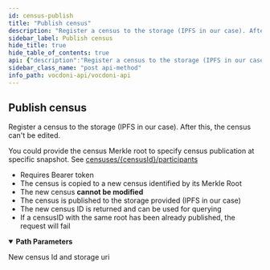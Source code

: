 ```yaml
---
id: census-publish
title: "Publish census"
description: "Register a census to the storage (IPFS in our case). After this, the census can't be edited."
sidebar_label: Publish census
hide_title: true
hide_table_of_contents: true
api: {"description":"Register a census to the storage (IPFS in our case). After this, the census can't be edited. \n\nYou could provide the census Merkle root to specify census publication at specific snapshot. \nSee [censuses/{censusId}/participants](census-add-participants)\n\n- Requires Bearer token\n- The census is copied to a new census identified by its Merkle Root\n- The new census **cannot be modified**\n- The census is published to the storage provided (IPFS in our case)\n- The new census ID is returned and can be used for querying\n- If a censusID with the same root has been already published, the request will fail","operationId":"censusPublish","security":[{"bearerAuth":[]}],"tags":["Censuses"],"parameters":[{"name":"censusId","in":"path","description":"Census id provided during census creation","required":true,"schema":{"type":"string","description":"Random 32 bytes hex string","example":"b547a9c83ad7d61b568cf10ebbb25338d680810fa219fa69477cfbd860b386c2"}}],"responses":{"200":{"description":"New census Id and storage uri","content":{"application/json":{"example":"{\n  \"censusID\": \"b4a875b03f6f993e9daf804f67a6fc183b7a4d9b6390abcb6d7f56ff14d394b6\",\n  \"uri\": \"ipfs://QmQDpDj2s3wNCaDyCkjUaxjPXS9LjmPnWcQoi3TanjRgU1\"\n}"}}}},"method":"post","path":"/censuses/{censusId}/publish","servers":[{"url":"https://api.vocdoni.io/v2/"}],"securitySchemes":{"bearerAuth":{"type":"http","scheme":"bearer"}},"info":{"version":"2.0.0","title":"Vocdoni API","license":{"name":"MIT"},"description":"**Goals and Objectives:** \nThe Vocdoni API is meant to be the entry point for external integrators to add voting capabilities to an existing  CRM, customer base and product experience. The API should act as a satellite that facilitates creating votes using  Vocdoni, without the hassle of learning a deep platform.\nThis API should allow to perform the basic primitives of the Vocdoni Protocol such as manage organizations, voting  processes and be able to vote, abstracting as much as possible the complexity and doing so, offering simple and  clear methods to perform such actions.\nLast but not least, the API should be modular and allow further expansion with other independent modules such as  payments, CSPs, SSI providers, CRM’s, etc. becoming a open voting block/”lego” for the Web2.0 & Web 3.0 world."},"postman":{"name":"Publish census","description":{"content":"Register a census to the storage (IPFS in our case). After this, the census can't be edited. \n\nYou could provide the census Merkle root to specify census publication at specific snapshot. \nSee [censuses/{censusId}/participants](census-add-participants)\n\n- Requires Bearer token\n- The census is copied to a new census identified by its Merkle Root\n- The new census **cannot be modified**\n- The census is published to the storage provided (IPFS in our case)\n- The new census ID is returned and can be used for querying\n- If a censusID with the same root has been already published, the request will fail","type":"text/plain"},"url":{"path":["censuses",":censusId","publish"],"host":["{{baseUrl}}"],"query":[],"variable":[{"disabled":false,"description":{"content":"(Required) Census id provided during census creation","type":"text/plain"},"type":"any","value":"","key":"censusId"}]},"header":[{"key":"Accept","value":"application/json"}],"method":"POST","auth":{"type":"bearer","bearer":[{"type":"any","value":"<Bearer Token>","key":"token"}]}}}
sidebar_class_name: "post api-method"
info_path: vocdoni-api/vocdoni-api
---
```



## Publish census



Register a census to the storage (IPFS in our case). After this, the census can't be edited. 

You could provide the census Merkle root to specify census publication at specific snapshot. 
See [censuses/{censusId}/participants](census-add-participants)

- Requires Bearer token
- The census is copied to a new census identified by its Merkle Root
- The new census **cannot be modified**
- The census is published to the storage provided (IPFS in our case)
- The new census ID is returned and can be used for querying
- If a censusID with the same root has been already published, the request will fail

<details style={{"marginBottom":"1rem"}} data-collapsed={false} open={true}><summary style={{}}><strong>Path Parameters</strong></summary><div><ul><ParamsItem className={"paramsItem"} param={{"name":"censusId","in":"path","description":"Census id provided during census creation","required":true,"schema":{"type":"string","description":"Random 32 bytes hex string","example":"b547a9c83ad7d61b568cf10ebbb25338d680810fa219fa69477cfbd860b386c2"}}}></ParamsItem></ul></div></details><div><ApiTabs><TabItem label={"200"} value={"200"}><div>

New census Id and storage uri

</div><div><MimeTabs schemaType={"response"}><TabItem label={"application/json"} value={"application/json"}><SchemaTabs><TabItem label={"Example"} value={"Example"}><ResponseSamples responseExample={"{\n  \"censusID\": \"b4a875b03f6f993e9daf804f67a6fc183b7a4d9b6390abcb6d7f56ff14d394b6\",\n  \"uri\": \"ipfs://QmQDpDj2s3wNCaDyCkjUaxjPXS9LjmPnWcQoi3TanjRgU1\"\n}"} language={"json"}></ResponseSamples></TabItem></SchemaTabs></TabItem></MimeTabs></div></TabItem></ApiTabs></div>
      